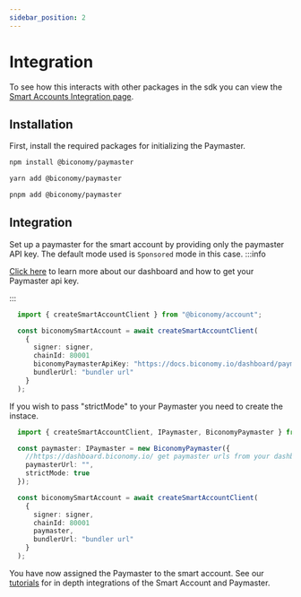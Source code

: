 ```yaml
---
sidebar_position: 2
---
```


# Integration

To see how this interacts with other packages in the sdk you can view the [Smart Accounts Integration page](/Account/integration).

## Installation

First, install the required packages for initializing the Paymaster.


<Tabs>
<TabItem value="js" label="npm">

```bash
npm install @biconomy/paymaster
```

</TabItem>
<TabItem value="py" label="yarn">

```bash
yarn add @biconomy/paymaster
```

</TabItem>
<TabItem value="java" label="pnpm">

```bash
pnpm add @biconomy/paymaster
```

</TabItem>
</Tabs>

## Integration

Set up a paymaster for the smart account by providing only the paymaster API key. The default mode used is `Sponsored` mode in this case.
:::info

[Click here](/dashboard/paymaster) to learn more about our dashboard and how to get your Paymaster api key.

:::

```typescript
  import { createSmartAccountClient } from "@biconomy/account";

  const biconomySmartAccount = await createSmartAccountClient(
    {
      signer: signer,
      chainId: 80001
      biconomyPaymasterApiKey: "https://docs.biconomy.io/dashboard/paymaster"
      bundlerUrl: "bundler url"
    }
  );
```

If you wish to pass "strictMode" to your Paymaster you need to create the instace.

```typescript
  import { createSmartAccountClient, IPaymaster, BiconomyPaymaster } from "@biconomy/account";

  const paymaster: IPaymaster = new BiconomyPaymaster({
    //https://dashboard.biconomy.io/ get paymaster urls from your dashboard
    paymasterUrl: "",
    strictMode: true
  });

  const biconomySmartAccount = await createSmartAccountClient(
    {
      signer: signer,
      chainId: 80001
      paymaster,
      bundlerUrl: "bundler url"
    }
  );
```

You have now assigned the Paymaster to the smart account. See our [tutorials](/tutorials) for in depth integrations of the Smart Account and Paymaster.
